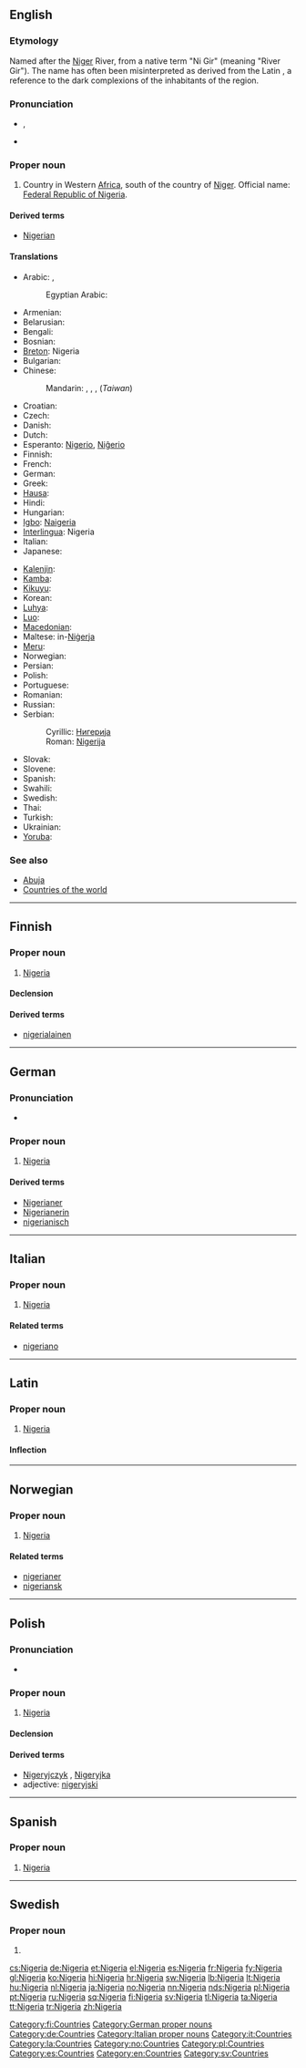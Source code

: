{{also|Nigéria}}
{{also|Niger}}
==English==
{{wikipedia}}
{{wikipedia|lang=simple}}

===Etymology===
Named after the [[Niger]] River, from a native term "Ni Gir" (meaning "River Gir"). The name has often been misinterpreted as derived from the Latin {{term|niger|lang=la||black}}, a reference to the dark complexions of the inhabitants of the region.

===Pronunciation===
* {{a|UK}} {{IPA|/naɪˈdʒɪə(ɹ).i.ə/}}, {{SAMPA|/naI"dZI@(r).i.@/}}
* {{audio|En-us-Nigeria.ogg|Audio}}

===Proper noun===
{{en-proper noun}}

# Country in Western [[Africa]], south of the country of [[Niger]]. Official name: [[Federal Republic of Nigeria]].

====Derived terms====
* [[Nigerian]]

====Translations====
{{trans-top| in Western Africa}}
* Arabic: {{t|ar|نيجيريا|f|tr=nijiiriya}}, {{t|ar|نايجيريا|f|tr=nayjiiriya}}
*: Egyptian Arabic: {{tø|arz|نايجيريا|sc=Arab|xs=Egyptian Arabic}}
* Armenian: {{t-|hy|Նիգերիա|tr=Nigeria}}
* Belarusian: {{t|be|Нігерыя|f|tr=Nihéryja|xs=Belarusian}}
* Bengali: {{t-|bn|নাইজেরিয়া}}
* Bosnian: {{t-|bs|Nigerija|f}}
* [[Breton]]: Nigeria
* Bulgarian: {{t-|bg|Нигерия|f|tr=Nigérija}}
* Chinese:
*: Mandarin: {{t-|cmn|尼日利亞|sc=Hani}}, {{t-|cmn|尼日利亚|tr=Nírìlìyà|sc=Hani}}, {{t-|cmn|奈及利亞|sc=Hani}}, {{t-|cmn|奈及利亚|tr=Nàijílìyà|sc=Hani}} (''Taiwan'')
* Croatian: {{t+|hr|Nigerija|f}}
* Czech: {{t-|cs|Nigérie|f}}
* Danish: {{t-|da|Nigeria}}
* Dutch: {{t+|nl|Nigeria}}
* Esperanto: [[Nigerio]], [[Niĝerio]]
* Finnish: {{t+|fi|Nigeria}}
* French: {{t+|fr|Nigeria|m}}
* German: {{t+|de|Nigeria}}
* Greek: {{t+|el|Νιγηρία|f|tr=Nigiría}}
* [[Hausa]]: {{t|ha|Nijeriya|xs=Hausa}}
* Hindi: {{t|hi|नाइजीरिया|tr=nā'ijīriyā|xs=Hindi}}
* Hungarian: {{t+|hu|Nigéria}}
* [[Igbo]]: [[Naigeria]]
* [[Interlingua]]: Nigeria
* Italian: {{t-|it|Nigeria|f}}
* Japanese: {{t+|ja|ナイジェリア|tr=Naijeria}}
{{trans-mid}}
* [[Kalenjin]]: {{tø|kln|Nijeria}}
* [[Kamba]]: {{tø|kam|Nijeria}}
* [[Kikuyu]]: {{tø|ki|Nigeria}}
* Korean: {{t+|ko|나이지리아|tr=Naijiria|sc=Hang}}
* [[Luhya]]: {{tø|luy|Nigeria}}
* [[Luo]]: {{tø|luo|Nigeria}}
* [[Macedonian]]: {{t+|mk|Нигерија|f|tr=Nigérija}}
* Maltese: in-[[Niġerja]]
* [[Meru]]: {{tø|mer|Nigeria}}
* Norwegian: {{t+|no|Nigeria}}
* Persian: {{t|fa|نیجریه|tr=Nijeriye|sc=fa-Arab}}
* Polish: {{t+|pl|Nigeria|f}}
* Portuguese: {{t+|pt|Nigéria|f}}
* Romanian: {{t-|ro|Nigeria|f}}
* Russian: {{t-|ru|Нигерия|f|tr=Nigérija}}
* Serbian:
*: Cyrillic: [[Нигерија#Serbian|Нигерија]] {{f}}
*: Roman: [[Nigerija#Serbian|Nigerija]] {{f}}
* Slovak: {{t|sk|Nigéria|f}}
* Slovene: {{t-|sl|Nigerija|f}}
* Spanish: {{t+|es|Nigeria|f}}
* Swahili: {{t+|sw|Nijeria|xs=Swahili}}
* Swedish: {{t+|sv|Nigeria}}
* Thai: {{t|th|ไนเธอเรีย}}
* Turkish: {{t+|tr|Nijerya}}
* Ukrainian: {{t|uk|Нігерія|f|tr=Nihérija|xs=Ukrainian}}
* [[Yoruba]]: {{t|yo|Nàìjíríà|xs=Yoruba}}
{{trans-bottom}}

===See also===
* [[Abuja]]
* [[Appendix:Countries of the world|Countries of the world]]

----

==Finnish==
{{wikipedia|lang=fi}}

===Proper noun===
{{infl|fi|proper noun}}

# [[#English|Nigeria]]

====Declension====
{{fi-decl-kulkija|Nigeri|nopl=1}}

====Derived terms====
* [[nigerialainen]]

[[Category:fi:Countries]]

----

==German==
{{wikipedia|lang=de}}

===Pronunciation===
* {{audio|De-Nigeria.ogg|Audio}}

===Proper noun===
{{infl|de|proper noun}} {{n}}

# [[#English|Nigeria]]

====Derived terms====
* [[Nigerianer]]
* [[Nigerianerin]]
* [[nigerianisch]]

[[Category:German proper nouns]]
[[Category:de:Countries]]

----

==Italian==
{{wikipedia|lang=it}}

===Proper noun===
{{infl|it|proper noun}} {{f}}

# [[#English|Nigeria]]

====Related terms====
* [[nigeriano]]

[[Category:Italian proper nouns]]
[[Category:it:Countries]]

----

==Latin==
{{wikipedia|lang=la}}

===Proper noun===
{{la-proper noun|Nigeria|Nigeriae|Nigeriae|f|first}}

# [[#English|Nigeria]]

====Inflection====
{{la-decl-1st-loc|Nigeri}}

[[Category:la:Countries]]

----

==Norwegian==
{{wikipedia|lang=nb}}
{{wikipedia|lang=nn}}

===Proper noun===
{{infl|no|proper noun}}

# [[#English|Nigeria]]

====Related terms====
* [[nigerianer]]
* [[nigeriansk]]

[[Category:no:Countries]]

----

==Polish==
{{wikipedia|lang=pl}}

===Pronunciation===
* {{IPA|/ɲiˈɡɛrja/|lang=pl}}

===Proper noun===
{{infl|pl|proper noun|g=f}}

# [[#English|Nigeria]]

====Declension====
{{pl-decl-noun-sing
|Nigeria
|Nigerii
|Nigerii
|Nigerię
|Nigerią
|Nigerii
|Nigerio
}}

====Derived terms====
* [[Nigeryjczyk]] {{m}}, [[Nigeryjka]] {{f}}
* adjective: [[nigeryjski]]

[[Category:pl:Countries]]

----

==Spanish==
{{wikipedia|lang=es}}

===Proper noun===
{{es-proper noun|f}}

# [[#English|Nigeria]]

[[Category:es:Countries]]

----

==Swedish==
{{wikipedia|lang=sv}}

===Proper noun===
{{infl|sv|proper noun}}

# {{l|en|Nigeria}}

[[Category:en:Countries]]
[[Category:sv:Countries]]

[[cs:Nigeria]]
[[de:Nigeria]]
[[et:Nigeria]]
[[el:Nigeria]]
[[es:Nigeria]]
[[fr:Nigeria]]
[[fy:Nigeria]]
[[gl:Nigeria]]
[[ko:Nigeria]]
[[hi:Nigeria]]
[[hr:Nigeria]]
[[sw:Nigeria]]
[[lb:Nigeria]]
[[lt:Nigeria]]
[[hu:Nigeria]]
[[nl:Nigeria]]
[[ja:Nigeria]]
[[no:Nigeria]]
[[nn:Nigeria]]
[[nds:Nigeria]]
[[pl:Nigeria]]
[[pt:Nigeria]]
[[ru:Nigeria]]
[[sq:Nigeria]]
[[fi:Nigeria]]
[[sv:Nigeria]]
[[tl:Nigeria]]
[[ta:Nigeria]]
[[tt:Nigeria]]
[[tr:Nigeria]]
[[zh:Nigeria]]